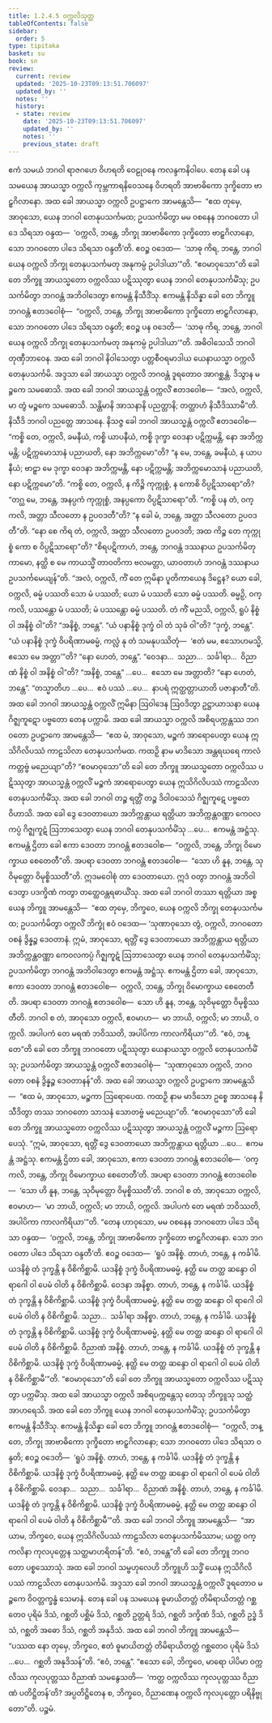 ```yaml
---
title: 1.2.4.5 ဝက္ကလိသုတ္တ
tableOfContents: false
sidebar:
  order: 5
type: tipitaka
basket: su
book: sn
review:
  current: review
  updated: '2025-10-23T09:13:51.706097'
  updated_by: ''
  notes: ''
  history:
  - state: review
    date: '2025-10-23T09:13:51.706097'
    updated_by: ''
    notes: ''
    previous_state: draft
---
```



<ReviewStatus review={frontmatter.review} showDetails={true} />

<HypothesisAnnotation frontmatter={frontmatter} />

<DynamicBreadcrumb />

<Division number="87" book="sn" e="ch" v="18" p="294">

<Paragraph number="526" book="sn">
ဧကံ သမယံ ဘဂဝါ ရာဇဂဟေ ဝိဟရတိ ဝေဠုဝနေ ကလန္ဒကနိဝါပေ. တေန ခေါ ပန သမယေန အာယသ္မာ ဝက္ကလိ ကုမ္ဘကာရနိဝေသနေ ဝိဟရတိ အာဗာဓိကော ဒုက္ခိတော ဗာဠှဂိလာနော. အထ ခေါ အာယသ္မာ ဝက္ကလိ ဥပဋ္ဌာကေ အာမန္တေသိ—  “ဧထ တုမှေ, အာဝုသော, ယေန ဘဂဝါ တေနုပသင်္ကမထ; ဥပသင်္ကမိတွာ မမ ဝစနေန ဘဂဝတော ပါဒေ သိရသာ ဝန္ဒထ—  ‘ဝက္ကလိ, ဘန္တေ, ဘိက္ခု အာဗာဓိကော ဒုက္ခိတော ဗာဠှဂိလာနော, သော ဘဂဝတော ပါဒေ သိရသာ ဝန္ဒတီ’တိ. ဧဝဉ္စ ဝဒေထ—  ‘သာဓု ကိရ, ဘန္တေ, ဘဂဝါ ယေန ဝက္ကလိ ဘိက္ခု တေနုပသင်္ကမတု အနုကမ္ပံ ဥပါဒါယာ’”တိ. “ဧဝမာဝုသော”တိ ခေါ တေ ဘိက္ခူ အာယသ္မတော ဝက္ကလိဿ ပဋိဿုတွာ ယေန ဘဂဝါ တေနုပသင်္ကမိံသု; ဥပသင်္ကမိတွာ ဘဂဝန္တံ အဘိဝါဒေတွာ ဧကမန္တံ နိသီဒိံသု. ဧကမန္တံ နိသိန္နာ ခေါ တေ ဘိက္ခူ ဘဂဝန္တံ ဧတဒဝေါစုံ—  “ဝက္ကလိ, ဘန္တေ, ဘိက္ခု အာဗာဓိကော ဒုက္ခိတော ဗာဠှဂိလာနော, သော ဘဂဝတော ပါဒေ သိရသာ ဝန္ဒတိ; ဧဝဉ္စ ပန ဝဒေတိ—  ‘သာဓု ကိရ, ဘန္တေ, ဘဂဝါ ယေန ဝက္ကလိ ဘိက္ခု တေနုပသင်္ကမတု အနုကမ္ပံ ဥပါဒါယာ’”တိ. အဓိဝါသေသိ ဘဂဝါ တုဏှီဘာဝေန.
</Paragraph>

<Paragraph number="527" book="sn">
အထ ခေါ ဘဂဝါ နိဝါသေတွာ ပတ္တစီဝရမာဒါယ ယေနာယသ္မာ ဝက္ကလိ တေနုပသင်္ကမိ. အဒ္ဒသာ ခေါ အာယသ္မာ ဝက္ကလိ ဘဂဝန္တံ ဒူရတောဝ အာဂစ္ဆန္တံ. ဒိသွာန မဉ္စကေ သမဓောသိ. အထ ခေါ ဘဂဝါ အာယသ္မန္တံ ဝက္ကလိံ ဧတဒဝေါစ—  “အလံ, ဝက္ကလိ, မာ တွံ မဉ္စကေ သမဓောသိ. သန္တိမာနိ အာသနာနိ ပညတ္တာနိ; တတ္ထာဟံ နိသီဒိဿာမီ”တိ. နိသီဒိ ဘဂဝါ ပညတ္တေ အာသနေ. နိသဇ္ဇ ခေါ ဘဂဝါ အာယသ္မန္တံ ဝက္ကလိံ ဧတဒဝေါစ—  “ကစ္စိ တေ, ဝက္ကလိ, ခမနီယံ, ကစ္စိ ယာပနီယံ, ကစ္စိ ဒုက္ခာ ဝေဒနာ ပဋိက္ကမန္တိ, နော အဘိက္ကမန္တိ; ပဋိက္ကမောသာနံ ပညာယတိ, နော အဘိက္ကမော”တိ? “န မေ, ဘန္တေ, ခမနီယံ, န ယာပနီယံ; ဗာဠှာ မေ ဒုက္ခာ ဝေဒနာ အဘိက္ကမန္တိ, နော ပဋိက္ကမန္တိ; အဘိက္ကမောသာနံ ပညာယတိ, နော ပဋိက္ကမော”တိ. “ကစ္စိ တေ, ဝက္ကလိ, န ကိဉ္စိ ကုက္ကုစ္စံ, န ကောစိ ဝိပ္ပဋိသာရော”တိ? “တဂ္ဃ မေ, ဘန္တေ, အနပ္ပကံ ကုက္ကုစ္စံ, အနပ္ပကော ဝိပ္ပဋိသာရော”တိ. “ကစ္စိ ပန တံ, ဝက္ကလိ, အတ္တာ သီလတော န ဥပဝဒတီ”တိ? “န ခေါ မံ, ဘန္တေ, အတ္တာ သီလတော ဥပဝဒတီ”တိ. “နော စေ ကိရ တံ, ဝက္ကလိ, အတ္တာ သီလတော ဥပဝဒတိ; အထ ကိဉ္စ တေ ကုက္ကုစ္စံ ကော စ ဝိပ္ပဋိသာရော”တိ? “စိရပဋိကာဟံ, ဘန္တေ, ဘဂဝန္တံ ဒဿနာယ ဥပသင်္ကမိတုကာမော, နတ္ထိ စ မေ ကာယသ္မိံ တာဝတိကာ ဗလမတ္တာ, ယာဝတာဟံ ဘဂဝန္တံ ဒဿနာယ ဥပသင်္ကမေယျန်”တိ.
</Paragraph>

<Paragraph number="528" book="sn">
“အလံ, ဝက္ကလိ, ကိံ တေ ဣမိနာ ပူတိကာယေန ဒိဋ္ဌေန? ယော ခေါ, ဝက္ကလိ, ဓမ္မံ ပဿတိ သော မံ ပဿတိ; ယော မံ ပဿတိ သော ဓမ္မံ ပဿတိ. ဓမ္မဉှိ, ဝက္ကလိ, ပဿန္တော မံ ပဿတိ; မံ ပဿန္တော ဓမ္မံ ပဿတိ.
</Paragraph>

<Paragraph number="529" book="sn">
တံ ကိံ မညသိ, ဝက္ကလိ, ရူပံ နိစ္စံ ဝါ အနိစ္စံ ဝါ”တိ? “အနိစ္စံ, ဘန္တေ”. “ယံ ပနာနိစ္စံ ဒုက္ခံ ဝါ တံ သုခံ ဝါ”တိ? “ဒုက္ခံ, ဘန္တေ”. “ယံ ပနာနိစ္စံ ဒုက္ခံ ဝိပရိဏာမဓမ္မံ, ကလ္လံ နု တံ သမနုပဿိတုံ—  ‘ဧတံ မမ, ဧသောဟမသ္မိ, ဧသော မေ အတ္တာ’”တိ? “နော ဟေတံ, ဘန္တေ”. “ဝေဒနာ…  သညာ…  သင်္ခါရာ…  ဝိညာဏံ နိစ္စံ ဝါ အနိစ္စံ ဝါ”တိ? “အနိစ္စံ, ဘန္တေ” …ပေ…  ဧသော မေ အတ္တာတိ? “နော ဟေတံ, ဘန္တေ”. “တသ္မာတိဟ …ပေ…  ဧဝံ ပဿံ …ပေ…  နာပရံ ဣတ္ထတ္တာယာတိ ပဇာနာတီ”တိ.
</Paragraph>

<Paragraph number="530" book="sn">
အထ ခေါ ဘဂဝါ အာယသ္မန္တံ ဝက္ကလိံ ဣမိနာ ဩဝါဒေန ဩဝဒိတွာ ဥဋ္ဌာယာသနာ ယေန ဂိဇ္ဈကူဋော ပဗ္ဗတော တေန ပက္ကာမိ. အထ ခေါ အာယသ္မာ ဝက္ကလိ အစိရပက္ကန္တဿ ဘဂဝတော ဥပဋ္ဌာကေ အာမန္တေသိ—  “ဧထ မံ, အာဝုသော, မဉ္စကံ အာရောပေတွာ ယေန ဣသိဂိလိပဿံ ကာဠသိလာ တေနုပသင်္ကမထ. ကထဉှိ နာမ မာဒိသော အန္တရဃရေ ကာလံ ကတ္တဗ္ဗံ မညေယျာ”တိ? “ဧဝမာဝုသော”တိ ခေါ တေ ဘိက္ခူ အာယသ္မတော ဝက္ကလိဿ ပဋိဿုတွာ အာယသ္မန္တံ ဝက္ကလိံ မဉ္စကံ အာရောပေတွာ ယေန ဣသိဂိလိပဿံ ကာဠသိလာ တေနုပသင်္ကမိံသု. အထ ခေါ ဘဂဝါ တဉ္စ ရတ္တိံ တဉ္စ ဒိဝါဝသေသံ ဂိဇ္ဈကူဋေ ပဗ္ဗတေ ဝိဟာသိ. အထ ခေါ ဒွေ ဒေဝတာယော အဘိက္ကန္တာယ ရတ္တိယာ အဘိက္ကန္တဝဏ္ဏာ ကေဝလကပ္ပံ ဂိဇ္ဈကူဋံ ဩဘာသေတွာ ယေန ဘဂဝါ တေနုပသင်္ကမိံသု …ပေ…  ဧကမန္တံ အဋ္ဌံသု. ဧကမန္တံ ဌိတာ ခေါ ဧကာ ဒေဝတာ ဘဂဝန္တံ ဧတဒဝေါစ—  “ဝက္ကလိ, ဘန္တေ, ဘိက္ခု ဝိမောက္ခာယ စေတေတီ”တိ. အပရာ ဒေဝတာ ဘဂဝန္တံ ဧတဒဝေါစ—  “သော ဟိ နူန, ဘန္တေ, သုဝိမုတ္တော ဝိမုစ္စိဿတီ”တိ. ဣဒမဝေါစုံ တာ ဒေဝတာယော. ဣဒံ ဝတွာ ဘဂဝန္တံ အဘိဝါဒေတွာ ပဒက္ခိဏံ ကတွာ တတ္ထေဝန္တရဓာယိံသု.
</Paragraph>

<Paragraph number="531" book="sn">
အထ ခေါ ဘဂဝါ တဿာ ရတ္တိယာ အစ္စယေန ဘိက္ခူ အာမန္တေသိ—  “ဧထ တုမှေ, ဘိက္ခဝေ, ယေန ဝက္ကလိ ဘိက္ခု တေနုပသင်္ကမထ; ဥပသင်္ကမိတွာ ဝက္ကလိံ ဘိက္ခုံ ဧဝံ ဝဒေထ—
</Paragraph>

<Paragraph number="532" book="sn">
‘သုဏာဝုသော တွံ, ဝက္ကလိ, ဘဂဝတော ဝစနံ ဒွိန္နဉ္စ ဒေဝတာနံ. ဣမံ, အာဝုသော, ရတ္တိံ ဒွေ ဒေဝတာယော အဘိက္ကန္တာယ ရတ္တိယာ အဘိက္ကန္တဝဏ္ဏာ ကေဝလကပ္ပံ ဂိဇ္ဈကူဋံ ဩဘာသေတွာ ယေန ဘဂဝါ တေနုပသင်္ကမိံသု; ဥပသင်္ကမိတွာ ဘဂဝန္တံ အဘိဝါဒေတွာ ဧကမန္တံ အဋ္ဌံသု. ဧကမန္တံ ဌိတာ ခေါ, အာဝုသော, ဧကာ ဒေဝတာ ဘဂဝန္တံ ဧတဒဝေါစ—  ဝက္ကလိ, ဘန္တေ, ဘိက္ခု ဝိမောက္ခာယ စေတေတီတိ. အပရာ ဒေဝတာ ဘဂဝန္တံ ဧတဒဝေါစ—  သော ဟိ နူန, ဘန္တေ, သုဝိမုတ္တော ဝိမုစ္စိဿတီတိ. ဘဂဝါ စ တံ, အာဝုသော ဝက္ကလိ, ဧဝမာဟ—  မာ ဘာယိ, ဝက္ကလိ; မာ ဘာယိ, ဝက္ကလိ. အပါပကံ တေ မရဏံ ဘဝိဿတိ, အပါပိကာ ကာလကိရိယာ’”တိ. “ဧဝံ, ဘန္တေ”တိ ခေါ တေ ဘိက္ခူ ဘဂဝတော ပဋိဿုတွာ ယေနာယသ္မာ ဝက္ကလိ တေနုပသင်္ကမိံသု; ဥပသင်္ကမိတွာ အာယသ္မန္တံ ဝက္ကလိံ ဧတဒဝေါစုံ—  “သုဏာဝုသော ဝက္ကလိ, ဘဂဝတော ဝစနံ ဒွိန္နဉ္စ ဒေဝတာနန်”တိ.
</Paragraph>

<Paragraph number="533" book="sn">
အထ ခေါ အာယသ္မာ ဝက္ကလိ ဥပဋ္ဌာကေ အာမန္တေသိ—  “ဧထ မံ, အာဝုသော, မဉ္စကာ ဩရောပေထ. ကထဉှိ နာမ မာဒိသော ဥစ္စေ အာသနေ နိသီဒိတွာ တဿ ဘဂဝတော သာသနံ သောတဗ္ဗံ မညေယျာ”တိ. “ဧဝမာဝုသော”တိ ခေါ တေ ဘိက္ခူ အာယသ္မတော ဝက္ကလိဿ ပဋိဿုတွာ အာယသ္မန္တံ ဝက္ကလိံ မဉ္စကာ ဩရောပေသုံ. “ဣမံ, အာဝုသော, ရတ္တိံ ဒွေ ဒေဝတာယော အဘိက္ကန္တာယ ရတ္တိယာ …ပေ…  ဧကမန္တံ အဋ္ဌံသု. ဧကမန္တံ ဌိတာ ခေါ, အာဝုသော, ဧကာ ဒေဝတာ ဘဂဝန္တံ ဧတဒဝေါစ—  ‘ဝက္ကလိ, ဘန္တေ, ဘိက္ခု ဝိမောက္ခာယ စေတေတီ’တိ. အပရာ ဒေဝတာ ဘဂဝန္တံ ဧတဒဝေါစ—  ‘သော ဟိ နူန, ဘန္တေ, သုဝိမုတ္တော ဝိမုစ္စိဿတီ’တိ. ဘဂဝါ စ တံ, အာဝုသော ဝက္ကလိ, ဧဝမာဟ—  ‘မာ ဘာယိ, ဝက္ကလိ; မာ ဘာယိ, ဝက္ကလိ. အပါပကံ တေ မရဏံ ဘဝိဿတိ, အပါပိကာ ကာလကိရိယာ’”တိ. “တေန ဟာဝုသော, မမ ဝစနေန ဘဂဝတော ပါဒေ သိရသာ ဝန္ဒထ—  ‘ဝက္ကလိ, ဘန္တေ, ဘိက္ခု အာဗာဓိကော ဒုက္ခိတော ဗာဠှဂိလာနော. သော ဘဂဝတော ပါဒေ သိရသာ ဝန္ဒတီ’တိ. ဧဝဉ္စ ဝဒေထ—  ‘ရူပံ အနိစ္စံ. တာဟံ, ဘန္တေ, န ကင်္ခါမိ. ယဒနိစ္စံ တံ ဒုက္ခန္တိ န ဝိစိကိစ္ဆာမိ. ယဒနိစ္စံ ဒုက္ခံ ဝိပရိဏာမဓမ္မံ, နတ္ထိ မေ တတ္ထ ဆန္ဒော ဝါ ရာဂေါ ဝါ ပေမံ ဝါတိ န ဝိစိကိစ္ဆာမိ. ဝေဒနာ အနိစ္စာ. တာဟံ, ဘန္တေ, န ကင်္ခါမိ. ယဒနိစ္စံ တံ ဒုက္ခန္တိ န ဝိစိကိစ္ဆာမိ. ယဒနိစ္စံ ဒုက္ခံ ဝိပရိဏာမဓမ္မံ, နတ္ထိ မေ တတ္ထ ဆန္ဒော ဝါ ရာဂေါ ဝါ ပေမံ ဝါတိ န ဝိစိကိစ္ဆာမိ. သညာ…  သင်္ခါရာ အနိစ္စာ. တာဟံ, ဘန္တေ, န ကင်္ခါမိ. ယဒနိစ္စံ တံ ဒုက္ခန္တိ န ဝိစိကိစ္ဆာမိ. ယဒနိစ္စံ ဒုက္ခံ ဝိပရိဏာမဓမ္မံ, နတ္ထိ မေ တတ္ထ ဆန္ဒော ဝါ ရာဂေါ ဝါ ပေမံ ဝါတိ န ဝိစိကိစ္ဆာမိ. ဝိညာဏံ အနိစ္စံ. တာဟံ, ဘန္တေ, န ကင်္ခါမိ. ယဒနိစ္စံ တံ ဒုက္ခန္တိ န ဝိစိကိစ္ဆာမိ. ယဒနိစ္စံ ဒုက္ခံ ဝိပရိဏာမဓမ္မံ, နတ္ထိ မေ တတ္ထ ဆန္ဒော ဝါ ရာဂေါ ဝါ ပေမံ ဝါတိ န ဝိစိကိစ္ဆာမီ’”တိ. “ဧဝမာဝုသော”တိ ခေါ တေ ဘိက္ခူ အာယသ္မတော ဝက္ကလိဿ ပဋိဿုတွာ ပက္ကမိံသု. အထ ခေါ အာယသ္မာ ဝက္ကလိ အစိရပက္ကန္တေသု တေသု ဘိက္ခူသု သတ္ထံ အာဟရေသိ.
</Paragraph>

<Paragraph number="534" book="sn">
အထ ခေါ တေ ဘိက္ခူ ယေန ဘဂဝါ တေနုပသင်္ကမိံသု; ဥပသင်္ကမိတွာ ဧကမန္တံ နိသီဒိံသု. ဧကမန္တံ နိသိန္နာ ခေါ တေ ဘိက္ခူ ဘဂဝန္တံ ဧတဒဝေါစုံ—  “ဝက္ကလိ, ဘန္တေ, ဘိက္ခု အာဗာဓိကော ဒုက္ခိတော ဗာဠှဂိလာနော; သော ဘဂဝတော ပါဒေ သိရသာ ဝန္ဒတိ; ဧဝဉ္စ ဝဒေတိ—  ‘ရူပံ အနိစ္စံ. တာဟံ, ဘန္တေ, န ကင်္ခါမိ. ယဒနိစ္စံ တံ ဒုက္ခန္တိ န ဝိစိကိစ္ဆာမိ. ယဒနိစ္စံ ဒုက္ခံ ဝိပရိဏာမဓမ္မံ, နတ္ထိ မေ တတ္ထ ဆန္ဒော ဝါ ရာဂေါ ဝါ ပေမံ ဝါတိ န ဝိစိကိစ္ဆာမိ. ဝေဒနာ…  သညာ…  သင်္ခါရာ…  ဝိညာဏံ အနိစ္စံ. တာဟံ, ဘန္တေ, န ကင်္ခါမိ. ယဒနိစ္စံ တံ ဒုက္ခန္တိ န ဝိစိကိစ္ဆာမိ. ယဒနိစ္စံ ဒုက္ခံ ဝိပရိဏာမဓမ္မံ, နတ္ထိ မေ တတ္ထ ဆန္ဒော ဝါ ရာဂေါ ဝါ ပေမံ ဝါတိ န ဝိစိကိစ္ဆာမီ’”တိ.
</Paragraph>

<Paragraph number="535" book="sn">
အထ ခေါ ဘဂဝါ ဘိက္ခူ အာမန္တေသိ—  “အာယာမ, ဘိက္ခဝေ, ယေန ဣသိဂိလိပဿံ ကာဠသိလာ တေနုပသင်္ကမိဿာမ; ယတ္ထ ဝက္ကလိနာ ကုလပုတ္တေန သတ္ထမာဟရိတန်”တိ. “ဧဝံ, ဘန္တေ”တိ ခေါ တေ ဘိက္ခူ ဘဂဝတော ပစ္စဿောသုံ. အထ ခေါ ဘဂဝါ သမ္ဗဟုလေဟိ ဘိက္ခူဟိ သဒ္ဓိံ ယေန ဣသိဂိလိပဿံ ကာဠသိလာ တေနုပသင်္ကမိ. အဒ္ဒသာ ခေါ ဘဂဝါ အာယသ္မန္တံ ဝက္ကလိံ ဒူရတောဝ မဉ္စကေ ဝိဝတ္တက္ခန္ဓံ သေမာနံ.
</Paragraph>

<Paragraph number="536" book="sn">
တေန ခေါ ပန သမယေန ဓူမာယိတတ္တံ တိမိရာယိတတ္တံ ဂစ္ဆတေဝ ပုရိမံ ဒိသံ, ဂစ္ဆတိ ပစ္ဆိမံ ဒိသံ, ဂစ္ဆတိ ဥတ္တရံ ဒိသံ, ဂစ္ဆတိ ဒက္ခိဏံ ဒိသံ, ဂစ္ဆတိ ဥဒ္ဓံ ဒိသံ, ဂစ္ဆတိ အဓော ဒိသံ, ဂစ္ဆတိ အနုဒိသံ. အထ ခေါ ဘဂဝါ ဘိက္ခူ အာမန္တေသိ—  “ပဿထ နော တုမှေ, ဘိက္ခဝေ, ဧတံ ဓူမာယိတတ္တံ တိမိရာယိတတ္တံ ဂစ္ဆတေဝ ပုရိမံ ဒိသံ …ပေ…  ဂစ္ဆတိ အနုဒိသန်”တိ. “ဧဝံ, ဘန္တေ”. “ဧသော ခေါ, ဘိက္ခဝေ, မာရော ပါပိမာ ဝက္ကလိဿ ကုလပုတ္တဿ ဝိညာဏံ သမနွေသတိ—  ‘ကတ္ထ ဝက္ကလိဿ ကုလပုတ္တဿ ဝိညာဏံ ပတိဋ္ဌိတန်’တိ? အပ္ပတိဋ္ဌိတေန စ, ဘိက္ခဝေ, ဝိညာဏေန ဝက္ကလိ ကုလပုတ္တော ပရိနိဗ္ဗုတော”တိ.

</Paragraph>
</Division>

<Paragraph number="537" type="center" book="sn">
ပဉ္စမံ.
</Paragraph>